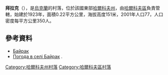 {{Infobox settlement
|image_skyline=Kutuzova Street (Bayrak) (4).jpg
}} 
{{coord|50|2|41|N|36|26|9|E|scale:100000_region:UA|display=title}}

'''拜拉克'''（{{lang-uk|Байрак}}），是[[烏克蘭|烏克蘭]]的村落，位於該國東部[[哈爾科夫州|哈爾科夫州]]，由[[哈爾科夫區|哈爾科夫區]]負責管轄，始建於1923年，面積0.22平方公里，海拔高度151米，2001年人口77，人口密度每平方公里350人。

==參考資料==
* [http://w1.c1.rada.gov.ua/pls/z7502/A005?rdat1=09.01.2009&rf7571=34025 Байрак]{{dead link|date=2018年3月 |bot=InternetArchiveBot |fix-attempted=yes }}
* [http://weather.in.ua/ua/har'kovskaja/529 Погода в селі Байрак] {{Wayback|url=http://weather.in.ua/ua/har%27kovskaja/529 |date=20160323025110 }}.

{{DEFAULTSORT:Байрак}}
[[Category:哈爾科夫州村落|Category:哈爾科夫州村落]]
[[Category:哈爾科夫區村落|Category:哈爾科夫區村落]]


{{Kharkiv-geo-stub}}